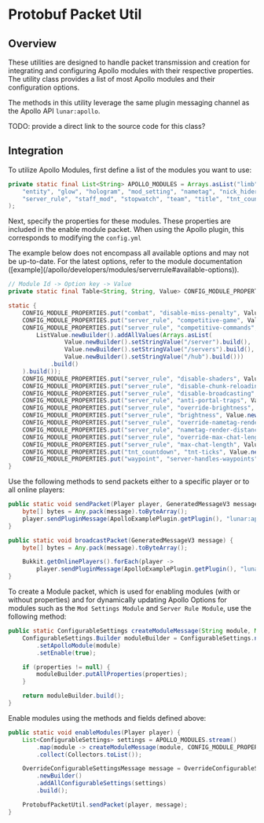 
# Protobuf Packet Util

## Overview

These utilities are designed to handle packet transmission and creation for integrating and configuring Apollo modules with their respective properties. The utility class provides a list of most Apollo modules and their configuration options.

The methods in this utility leverage the same plugin messaging channel as the Apollo API `lunar:apollo`.

TODO: provide a direct link to the source code for this class?

## Integration

To utilize Apollo Modules, first define a list of the modules you want to use:

```java
private static final List<String> APOLLO_MODULES = Arrays.asList("limb", "beam", "border", "chat", "colored_fire", "combat", "cooldown",
    "entity", "glow", "hologram", "mod_setting", "nametag", "nick_hider", "notification", "packet_enrichment", "rich_presence",
    "server_rule", "staff_mod", "stopwatch", "team", "title", "tnt_countdown", "transfer", "vignette", "waypoint"
);
```

Next, specify the properties for these modules. These properties are included in the enable module packet. When using the Apollo plugin, this corresponds to modifying the `config.yml`

<Callout type="warning" emoji="⚠️">
  The example below does not encompass all available options and may not be up-to-date.
  For the latest options, refer to the module documentation ([example](/apollo/developers/modules/serverrule#available-options)).
</Callout>

```java
// Module Id -> Option key -> Value
private static final Table<String, String, Value> CONFIG_MODULE_PROPERTIES = HashBasedTable.create();

static {
    CONFIG_MODULE_PROPERTIES.put("combat", "disable-miss-penalty", Value.newBuilder().setBoolValue(false).build());
    CONFIG_MODULE_PROPERTIES.put("server_rule", "competitive-game", Value.newBuilder().setBoolValue(false).build());
    CONFIG_MODULE_PROPERTIES.put("server_rule", "competitive-commands", Value.newBuilder().setListValue(
        ListValue.newBuilder().addAllValues(Arrays.asList(
                Value.newBuilder().setStringValue("/server").build(),
                Value.newBuilder().setStringValue("/servers").build(),
                Value.newBuilder().setStringValue("/hub").build()))
            .build()
    ).build());
    CONFIG_MODULE_PROPERTIES.put("server_rule", "disable-shaders", Value.newBuilder().setBoolValue(false).build());
    CONFIG_MODULE_PROPERTIES.put("server_rule", "disable-chunk-reloading", Value.newBuilder().setBoolValue(false).build());
    CONFIG_MODULE_PROPERTIES.put("server_rule", "disable-broadcasting", Value.newBuilder().setBoolValue(false).build());
    CONFIG_MODULE_PROPERTIES.put("server_rule", "anti-portal-traps", Value.newBuilder().setBoolValue(true).build());
    CONFIG_MODULE_PROPERTIES.put("server_rule", "override-brightness", Value.newBuilder().setBoolValue(false).build());
    CONFIG_MODULE_PROPERTIES.put("server_rule", "brightness", Value.newBuilder().setNumberValue(50).build());
    CONFIG_MODULE_PROPERTIES.put("server_rule", "override-nametag-render-distance", Value.newBuilder().setBoolValue(false).build());
    CONFIG_MODULE_PROPERTIES.put("server_rule", "nametag-render-distance", Value.newBuilder().setNumberValue(64).build());
    CONFIG_MODULE_PROPERTIES.put("server_rule", "override-max-chat-length", Value.newBuilder().setBoolValue(false).build());
    CONFIG_MODULE_PROPERTIES.put("server_rule", "max-chat-length", Value.newBuilder().setNumberValue(256).build());
    CONFIG_MODULE_PROPERTIES.put("tnt_countdown", "tnt-ticks", Value.newBuilder().setNumberValue(80).build());
    CONFIG_MODULE_PROPERTIES.put("waypoint", "server-handles-waypoints", Value.newBuilder().setBoolValue(false).build());
}
```

Use the following methods to send packets either to a specific player or to all online players:

```java
public static void sendPacket(Player player, GeneratedMessageV3 message) {
    byte[] bytes = Any.pack(message).toByteArray();
    player.sendPluginMessage(ApolloExamplePlugin.getPlugin(), "lunar:apollo", bytes);
}

public static void broadcastPacket(GeneratedMessageV3 message) {
    byte[] bytes = Any.pack(message).toByteArray();

    Bukkit.getOnlinePlayers().forEach(player ->
        player.sendPluginMessage(ApolloExamplePlugin.getPlugin(), "lunar:apollo", bytes));
}
```

To create a Module packet, which is used for enabling modules (with or without properties) and for dynamically updating Apollo Options for modules such as the `Mod Settings Module` and `Server Rule Module`, use the following method:

```java
public static ConfigurableSettings createModuleMessage(String module, Map<String, Value> properties) {
    ConfigurableSettings.Builder moduleBuilder = ConfigurableSettings.newBuilder()
        .setApolloModule(module)
        .setEnable(true);

    if (properties != null) {
        moduleBuilder.putAllProperties(properties);
    }

    return moduleBuilder.build();
}
```

Enable modules using the methods and fields defined above:

```java
public static void enableModules(Player player) {
    List<ConfigurableSettings> settings = APOLLO_MODULES.stream()
        .map(module -> createModuleMessage(module, CONFIG_MODULE_PROPERTIES.row(module)))
        .collect(Collectors.toList());

    OverrideConfigurableSettingsMessage message = OverrideConfigurableSettingsMessage
        .newBuilder()
        .addAllConfigurableSettings(settings)
        .build();

    ProtobufPacketUtil.sendPacket(player, message);
}
```
